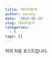```yaml
---
title: 데이터분석
author: narany
date: '2024-06-19'
slug: 데이터분석
categories:
  - R
tags: []
---
```


저의 처음 포스트입니다.